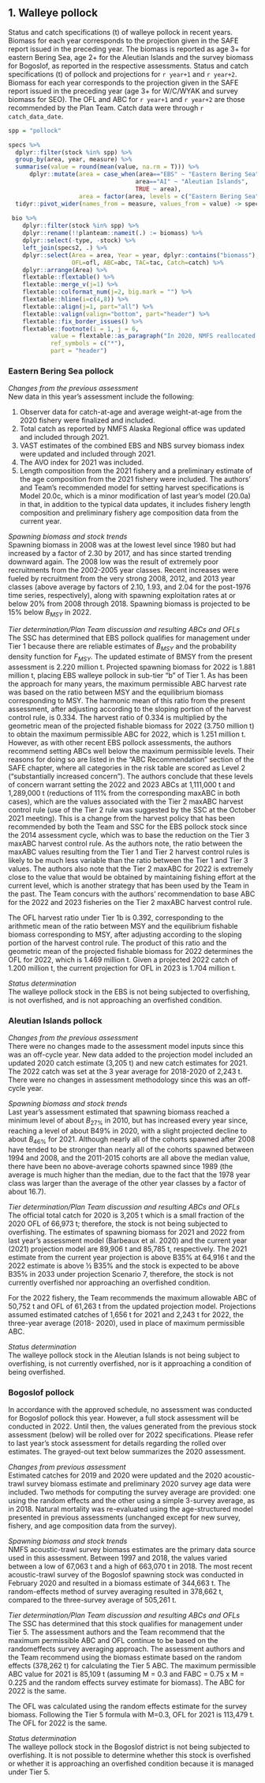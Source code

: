 ## 1. Walleye pollock

Status and catch specifications (t) of walleye pollock in recent years.
Biomass for each year corresponds to the projection given in the SAFE report issued in the preceding year. 
The biomass is reported as age 3+ for eastern Bering Sea, age 2+ for the Aleutian Islands and the survey biomass for Bogoslof, as reported in the respective assessments. 
Status and catch specifications (t) of pollock and projections for `r year+1` and `r year+2`. 
Biomass for each year corresponds to the projection given in the SAFE report issued in the preceding year (age 3+ for W/C/WYAK and survey biomass for SEO). 
The OFL and ABC for `r year+1` and `r year+2` are those recommended by the Plan Team. 
Catch data were through `r catch_data_date`. 


```r
spp = "pollock"

specs %>% 
  dplyr::filter(stock %in% spp) %>% 
  group_by(area, year, measure) %>% 
  summarise(value = round(mean(value, na.rm = T))) %>% 
      dplyr::mutate(area = case_when(area=="EBS" ~ "Eastern Bering Sea",
                                    area=="AI" ~ "Aleutian Islands",
                                    TRUE ~ area),
                    area = factor(area, levels = c("Eastern Bering Sea", "Aleutian Islands", "Bogoslof"))) %>% 
  tidyr::pivot_wider(names_from = measure, values_from = value) -> specs2
  
 bio %>% 
    dplyr::filter(stock %in% spp) %>% 
    dplyr::rename(!!planteam::nameit(.) := biomass) %>% 
    dplyr::select(-type, -stock) %>% 
    left_join(specs2, .) %>% 
    dplyr::select(Area = area, Year = year, dplyr::contains("biomass"), 
                  OFL=ofl, ABC=abc, TAC=tac, Catch=catch) %>% 
    dplyr::arrange(Area) %>%
    flextable::flextable() %>% 
    flextable::merge_v(j=1) %>% 
    flextable::colformat_num(j=2, big.mark = "") %>% 
    flextable::hline(i=c(4,8)) %>% 
    flextable::align(j=1, part="all") %>% 
    flextable::valign(valign="bottom", part="header") %>% 
    flextable::fix_border_issues() %>% 
    flextable::footnote(i = 1, j = 6,
            value = flextable::as_paragraph("In 2020, NMFS reallocated 11,900 t of pollock TAC from the Aleutian Islands to the Bering Sea, which increased the Bering Sea TAC to 1,436,902 t and decreased the Aleutian Islands TAC to 7,099 t. In 2021, NMFS reallocated 14,500 t of pollock TAC from the Aleutian Islands to the Bering Sea, which increased the Bering Sea TAC to 1,389,500 t and decreased the Aleutian Islands TAC to 4,500 t."),
            ref_symbols = c("*"),
            part = "header")

```

### Eastern Bering Sea pollock

*Changes from the previous assessment*  
New data in this year’s assessment include the following:

1. Observer data for catch-at-age and average weight-at-age from the 2020 fishery were finalized and
included.
2. Total catch as reported by NMFS Alaska Regional office was updated and included through 2021.
3. VAST estimates of the combined EBS and NBS survey biomass index were updated and included
through 2021.
4. The AVO index for 2021 was included.
5. Length composition from the 2021 fishery and a preliminary estimate of the age composition from
the 2021 fishery were included.
The authors’ and Team’s recommended model for setting harvest specifications is Model 20.0c, which is a
minor modification of last year’s model (20.0a) in that, in addition to the typical data updates, it includes
fishery length composition and preliminary fishery age composition data from the current year.


*Spawning biomass and stock trends*  
Spawning biomass in 2008 was at the lowest level since 1980 but had increased by a factor of 2.30 by 2017,
and has since started trending downward again. The 2008 low was the result of extremely poor recruitments
from the 2002-2005 year classes. 
Recent increases were fueled by recruitment from the very strong 2008, 2012, and 2013 year classes (above average by factors of 2.10, 1.93, and 2.04 for the post-1976 time series, respectively), along with spawning exploitation rates at or below 20% from 2008 through 2018. Spawning biomass is projected to be 15% below $B_{MSY}$ in 2022.

*Tier determination/Plan Team discussion and resulting ABCs and OFLs*  
The SSC has determined that EBS pollock qualifies for management under Tier 1 because there are reliable
estimates of $B_{MSY}$ and the probability density function for $F_{MSY}$. 
The updated estimate of BMSY from the present assessment is 2.220 million t. Projected spawning biomass for 2022 is 1.881 million t, placing EBS walleye pollock in sub-tier “b” of Tier 1. 
As has been the approach for many years, the maximum permissible ABC harvest rate was based on the ratio between MSY and the equilibrium biomass corresponding to MSY. 
The harmonic mean of this ratio from the present assessment, after adjusting according to the sloping portion of the harvest control rule, is 0.334. 
The harvest ratio of 0.334 is multiplied by the geometric mean of the projected fishable biomass for 2022 (3.750 million t) to obtain the maximum permissible ABC for 2022, which is 1.251 million t. 
However, as with other recent EBS pollock assessments, the authors recommend setting ABCs well below the maximum permissible levels. 
Their reasons for doing so are listed in the “ABC Recommendation” section of the SAFE chapter, where all
categories in the risk table are scored as Level 2 (“substantially increased concern”). 
The authors conclude that these levels of concern warrant setting the 2022 and 2023 ABCs at 1,111,000 t and 1,289,000 t (reductions of 11% from the corresponding maxABC in both cases), which are the values associated with the Tier 2 maxABC harvest control rule (use of the Tier 2 rule was suggested by the SSC at the October 2021 meeting). 
This is a change from the harvest policy that has been recommended by both the Team and SSC for the EBS pollock stock since the 2014 assessment cycle, which was to base the reduction on the Tier 3 maxABC harvest control rule. As the authors note, the ratio between the maxABC values resulting from the Tier 1 and Tier 2 harvest control rules is likely to be much less variable than the ratio between the Tier 1 and Tier 3 values. 
The authors also note that the Tier 2 maxABC for 2022 is extremely close to the value that would be obtained by maintaining fishing effort at the current level, which is another strategy that has been used by the Team in the past. 
The Team concurs with the authors’ recommendation to base ABC for the 2022 and 2023 fisheries on the Tier 2 maxABC harvest control rule.

The OFL harvest ratio under Tier 1b is 0.392, corresponding to the arithmetic mean of the ratio between
MSY and the equilibrium fishable biomass corresponding to MSY, after adjusting according to the sloping
portion of the harvest control rule. 
The product of this ratio and the geometric mean of the projected fishable biomass for 2022 determines the OFL for 2022, which is 1.469 million t. 
Given a projected 2022 catch of 1.200 million t, the current projection for OFL in 2023 is 1.704 million t.

*Status determination*  
The walleye pollock stock in the EBS is not being subjected to overfishing, is not overfished, and is not
approaching an overfished condition.


### Aleutian Islands pollock

*Changes from the previous assessment*  
There were no changes made to the assessment model inputs since this was an off-cycle year. New data
added to the projection model included an updated 2020 catch estimate (3,205 t) and new catch estimates
for 2021. The 2022 catch was set at the 3 year average for 2018-2020 of 2,243 t. There were no changes
in assessment methodology since this was an off-cycle year.

*Spawning biomass and stock trends*  
Last year’s assessment estimated that spawning biomass reached a minimum level of about $B_{27\%}$ in 2010, but has increased every year since, reaching a level of about B49% in 2020, with a slight projected decline to about $B_{46\%}$ for 2021.
Although nearly all of the cohorts spawned after 2008 have tended to be stronger than nearly all of the cohorts spawned between 1994 and 2008, and the 2011-2015 cohorts are all above the median value, there have been no above-average cohorts spawned since 1989 (the average is much
higher than the median, due to the fact that the 1978 year class was larger than the average of the other
year classes by a factor of about 16.7).

*Tier determination/Plan Team discussion and resulting ABCs and OFLs*  
The official total catch for 2020 is 3,205 t which is a small fraction of the 2020 OFL of 66,973 t;
therefore, the stock is not being subjected to overfishing. The estimates of spawning biomass for 2021
and 2022 from last year’s assessment model (Barbeaux et al. 2020) and the current year (2021) projection
model are 89,906 t and 85,785 t, respectively. The 2021 estimate from the current year projection is above
B35% at 64,916 t and the 2022 estimate is above ½ B35% and the stock is expected to be above B35% in 2033
under projection Scenario 7, therefore, the stock is not currently overfished nor approaching an overfished
condition.

For the 2022 fishery, the Team recommends the maximum allowable ABC of 50,752 t and OFL of 61,263
t from the updated projection model. Projections assumed estimated catches of 1,656 t for 2021 and 2,243
t for 2022, the three-year average (2018- 2020), used in place of maximum permissible ABC.

*Status determination*  
The walleye pollock stock in the Aleutian Islands is not being subject to overfishing, is not currently
overfished, nor is it approaching a condition of being overfished. 

### Bogoslof pollock 

In accordance with the approved schedule, no assessment was conducted for Bogoslof pollock this
year. However, a full stock assessment will be conducted in 2022. Until then, the values generated
from the previous stock assessment (below) will be rolled over for 2022 specifications. Please refer
to last year’s stock assessment for details regarding the rolled over estimates. The grayed-out text
below summarizes the 2020 assessment.

*Changes from previous assessment*  
Estimated catches for 2019 and 2020 were updated and the 2020 acoustic-trawl survey biomass estimate
and preliminary 2020 survey age data were included. Two methods for computing the survey average are
provided: one using the random effects and the other using a simple 3-survey average, as in 2018. Natural
mortality was re-evaluated using the age-structured model presented in previous assessments (unchanged
except for new survey, fishery, and age composition data from the survey).

*Spawning biomass and stock trends*  
NMFS acoustic-trawl survey biomass estimates are the primary data source used in this assessment.
Between 1997 and 2018, the values varied between a low of 67,063 t and a high of 663,070 t in 2018. The
most recent acoustic-trawl survey of the Bogoslof spawning stock was conducted in February 2020 and
resulted in a biomass estimate of 344,663 t. The random-effects method of survey averaging resulted in
378,662 t, compared to the three-survey average of 505,261 t.

*Tier determination/Plan Team discussion and resulting ABCs and OFLs*   
The SSC has determined that this stock qualifies for management under Tier 5. The assessment authors and
the Team recommend that the maximum permissible ABC and OFL continue to be based on the randomeffects survey averaging approach. The assessment authors and the Team recommend using the biomass
estimate based on the random effects (378,262 t) for calculating the Tier 5 ABC.
The maximum permissible ABC value for 2021 is 85,109 t (assuming M = 0.3 and FABC = 0.75 x M = 0.225
and the random effects survey estimate for biomass). The ABC for 2022 is the same.

The OFL was calculated using the random effects estimate for the survey biomass. Following the Tier 5
formula with M=0.3, OFL for 2021 is 113,479 t. The OFL for 2022 is the same.

*Status determination*  
The walleye pollock stock in the Bogoslof district is not being subjected to overfishing. It is not possible to
determine whether this stock is overfished or whether it is approaching an overfished condition because it is managed under Tier 5.



